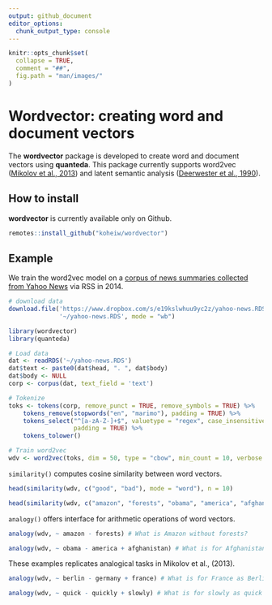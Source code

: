 ```yaml
---
output: github_document
editor_options: 
  chunk_output_type: console
---
```


```r
knitr::opts_chunk$set(
  collapse = TRUE,
  comment = "##",
  fig.path = "man/images/"
)
```

# Wordvector: creating word and document vectors

The **wordvector** package is developed to create word and document vectors using **quanteda**. This package currently supports word2vec ([Mikolov et al., 2013](http://arxiv.org/abs/1310.4546)) and latent semantic analysis ([Deerwester et al., 1990](https://doi.org/10.1002/(SICI)1097-4571(199009)41:6<391::AID-ASI1>3.0.CO;2-9)). 

## How to install

**wordvector** is currently available only on Github.

```r
remotes::install_github("koheiw/wordvector")
```

## Example

We train the word2vec model on a [corpus of news summaries collected from Yahoo News](https://www.dropbox.com/s/e19kslwhuu9yc2z/yahoo-news.RDS?dl=1) via RSS in 2014. 

```r
# download data
download.file('https://www.dropbox.com/s/e19kslwhuu9yc2z/yahoo-news.RDS?dl=1', 
              '~/yahoo-news.RDS', mode = "wb")
```

```r
library(wordvector)
library(quanteda)

# Load data
dat <- readRDS('~/yahoo-news.RDS')
dat$text <- paste0(dat$head, ". ", dat$body)
dat$body <- NULL
corp <- corpus(dat, text_field = 'text')

# Tokenize
toks <- tokens(corp, remove_punct = TRUE, remove_symbols = TRUE) %>% 
    tokens_remove(stopwords("en", "marimo"), padding = TRUE) %>% 
    tokens_select("^[a-zA-Z-]+$", valuetype = "regex", case_insensitive = FALSE,
                  padding = TRUE) %>% 
    tokens_tolower()

# Train word2vec
wdv <- word2vec(toks, dim = 50, type = "cbow", min_count = 10, verbose = TRUE)
```

`similarity()` computes cosine similarity between word vectors.

```r
head(similarity(wdv, c("good", "bad"), mode = "word"), n = 10)
```


```r
head(similarity(wdv, c("amazon", "forests", "obama", "america", "afghanistan"), mode = "word"), n = 10)
```

`analogy()` offers interface for arithmetic operations of word vectors. 

```r
analogy(wdv, ~ amazon - forests) # What is Amazon without forests?
```

```r
analogy(wdv, ~ obama - america + afghanistan) # What is for Afghanistan as Obama for America? 
```

These examples replicates analogical tasks in Mikolov et al., (2013).

```r
analogy(wdv, ~ berlin - germany + france) # What is for France as Berlin for Germany?
```

```r
analogy(wdv, ~ quick - quickly + slowly) # What is for slowly as quick for quickly?
```


